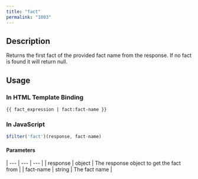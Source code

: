 ```yaml
---
title: "fact"
permalink: "1003"
---
```


## Description

Returns the first fact of the provided fact name from the response. If no fact is found it will return null.

## Usage

### In HTML Template Binding

```
{{ fact_expression | fact:fact-name }}
```

### In JavaScript

```js
$filter('fact')(response, fact-name)
```

#### Parameters

| --- | --- | --- |
| response | object | The response object to get the fact from |
| fact-name | string | The fact name |
